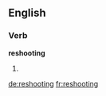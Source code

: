 ==English==

===Verb===
'''reshooting'''
# {{present participle of|reshoot}}

[[de:reshooting]]
[[fr:reshooting]]